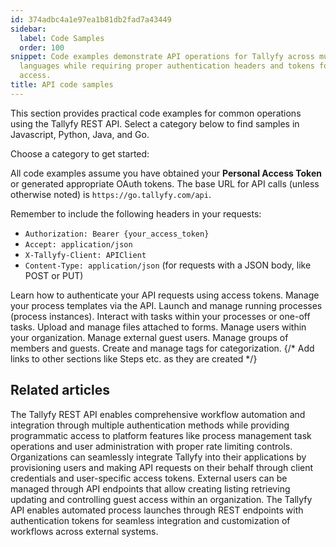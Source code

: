 ```yaml
---
id: 374adbc4a1e97ea1b81db2fad7a43449
sidebar:
  label: Code Samples
  order: 100
snippet: Code examples demonstrate API operations for Tallyfy across multiple programming
  languages while requiring proper authentication headers and tokens for base URL
  access.
title: API code samples
---
```


This section provides practical code examples for common operations using the Tallyfy REST API. Select a category below to find samples in Javascript, Python, Java, and Go.

Choose a category to get started:

All code examples assume you have obtained your **Personal Access Token** or generated appropriate OAuth tokens. The base URL for API calls (unless otherwise noted) is `https://go.tallyfy.com/api`.

Remember to include the following headers in your requests:

-   `Authorization: Bearer {your_access_token}`
-   `Accept: application/json`
-   `X-Tallyfy-Client: APIClient`
-   `Content-Type: application/json` (for requests with a JSON body, like POST or PUT)


<CardGrid>
  <LinkTitleCard header="<b>Authentication</b>" href="./authentication/"> Learn how to authenticate your API requests using access tokens. </LinkTitleCard>
  <LinkTitleCard header="<b>Templates (Blueprints)</b>" href="./templates/"> Manage your process templates via the API. </LinkTitleCard>
  <LinkTitleCard header="<b>Processes (Runs)</b>" href="./processes/"> Launch and manage running processes (process instances). </LinkTitleCard>
  <LinkTitleCard header="<b>Tasks</b>" href="./tasks/"> Interact with tasks within your processes or one-off tasks. </LinkTitleCard>
  <LinkTitleCard header="<b>Files</b>" href="./files/"> Upload and manage files attached to forms. </LinkTitleCard>
  <LinkTitleCard header="<b>Members (Users)</b>" href="./members/"> Manage users within your organization. </LinkTitleCard>
  <LinkTitleCard header="<b>Guests</b>" href="./guests/"> Manage external guest users. </LinkTitleCard>
  <LinkTitleCard header="<b>Groups</b>" href="./groups/"> Manage groups of members and guests. </LinkTitleCard>
  <LinkTitleCard header="<b>Tags</b>" href="./tags/"> Create and manage tags for categorization. </LinkTitleCard>
  {/* Add links to other sections like Steps etc. as they are created */}
</CardGrid>

## Related articles
<CardGrid>
<LinkTitleCard header="<b>Integrations > Open API</b>" href="/products/pro/integrations/open-api/" > The Tallyfy REST API enables comprehensive workflow automation and integration through multiple authentication methods while providing programmatic access to platform features like process management task operations and user administration with proper rate limiting controls. </LinkTitleCard>
<LinkTitleCard header="<b>Open Api > API usage as a third-party application instead of a user</b>" href="/products/pro/integrations/open-api/access-api-as-a-third-party-application-instead-of-a-user/" > Organizations can seamlessly integrate Tallyfy into their applications by provisioning users and making API requests on their behalf through client credentials and user-specific access tokens. </LinkTitleCard>
<LinkTitleCard header="<b>Code Samples > Managing guests</b>" href="/products/pro/integrations/open-api/code-samples/guests/" > External users can be managed through API endpoints that allow creating listing retrieving updating and controlling guest access within an organization. </LinkTitleCard>
<LinkTitleCard header="<b>Triggers > Launch via API</b>" href="/products/pro/launching/triggers/via-api/" > The Tallyfy API enables automated process launches through REST endpoints with authentication tokens for seamless integration and customization of workflows across external systems. </LinkTitleCard>
</CardGrid>
